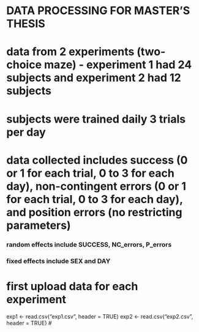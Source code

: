 # DATA PROCESSING FOR MASTER'S THESIS
# data from 2 experiments (two-choice maze) - experiment 1 had 24 subjects and experiment 2 had 12 subjects
# subjects were trained daily 3 trials per day
# data collected includes success (0 or 1 for each trial, 0 to 3 for each day), non-contingent errors (0 or 1 for each trial, 0 to 3 for each day), and position errors (no restricting parameters)
### random effects include SUCCESS, NC_errors, P_errors ###
### fixed effects include SEX and DAY ###

# first upload data for each experiment
exp1 <- read.csv("exp1.csv", header = TRUE)
exp2 <- read.csv("exp2.csv", header = TRUE)
# 